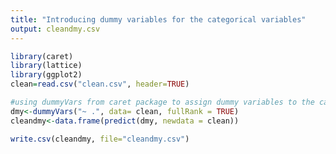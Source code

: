 ```yaml
---
title: "Introducing dummy variables for the categorical variables"
output: cleandmy.csv
---
```



```r
library(caret)
library(lattice)
library(ggplot2)
clean=read.csv("clean.csv", header=TRUE)
```
```r
#using dummyVars from caret package to assign dummy variables to the categorical functions
dmy<-dummyVars("~ .", data= clean, fullRank = TRUE)
cleandmy<-data.frame(predict(dmy, newdata = clean))
```
```r
write.csv(cleandmy, file="cleandmy.csv")
```




